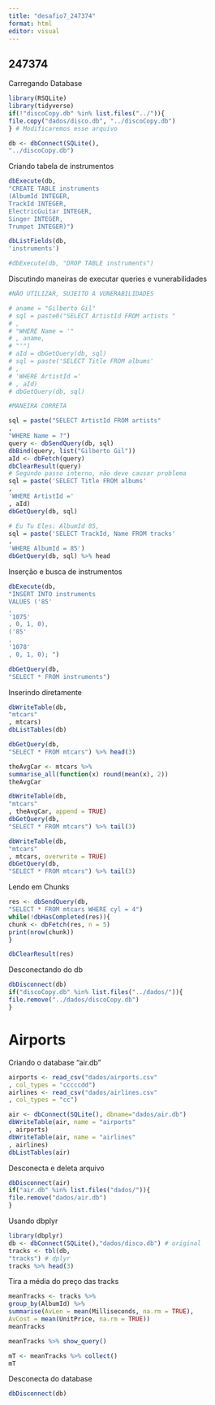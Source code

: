 ---
title: "desafio7_247374"
format: html
editor: visual
---

## 247374

Carregando Database

```{r}
library(RSQLite)
library(tidyverse)
if(!"discoCopy.db" %in% list.files("../")){
file.copy("dados/disco.db", "../discoCopy.db")
} # Modificaremos esse arquivo

```

```{r}
db <- dbConnect(SQLite(),
"../discoCopy.db")
```

Criando tabela de instrumentos

```{r}
dbExecute(db,
"CREATE TABLE instruments
(AlbumId INTEGER,
TrackId INTEGER,
ElectricGuitar INTEGER,
Singer INTEGER,
Trumpet INTEGER)")
```

```{r}

dbListFields(db,
'instruments')

#dbExecute(db, "DROP TABLE instruments")

```

Discutindo maneiras de executar queries e vunerabilidades 

```{r}
#NÃO UTILIZAR, SUJEITO A VUNERABILIDADES

# aname = "Gilberto Gil"
# sql = paste0("SELECT ArtistId FROM artists "
# ,
# "WHERE Name = '"
# , aname,
# "'")
# aId = dbGetQuery(db, sql)
# sql = paste('SELECT Title FROM albums'
# ,
# 'WHERE ArtistId ='
# , aId)
# dbGetQuery(db, sql)

```

```{r}
#MANEIRA CORRETA

sql = paste("SELECT ArtistId FROM artists"
,
"WHERE Name = ?")
query <- dbSendQuery(db, sql)
dbBind(query, list("Gilberto Gil"))
aId <- dbFetch(query)
dbClearResult(query)
# Segundo passo interno, não deve causar problema
sql = paste('SELECT Title FROM albums'
,
'WHERE ArtistId ='
, aId)
dbGetQuery(db, sql)

```

```{r}
# Eu Tu Eles: AlbumId 85,
sql = paste('SELECT TrackId, Name FROM tracks'
,
'WHERE AlbumId = 85')
dbGetQuery(db, sql) %>% head

```

Inserção e busca de instrumentos

```{r}
dbExecute(db,
"INSERT INTO instruments
VALUES ('85'
,
'1075'
, 0, 1, 0),
('85'
,
'1078'
, 0, 1, 0); ")

dbGetQuery(db,
"SELECT * FROM instruments")
```

Inserindo diretamente

```{r}
dbWriteTable(db,
"mtcars"
, mtcars)
dbListTables(db)

dbGetQuery(db,
"SELECT * FROM mtcars") %>% head(3)
```

```{r}
theAvgCar <- mtcars %>%
summarise_all(function(x) round(mean(x), 2))
theAvgCar

dbWriteTable(db,
"mtcars"
, theAvgCar, append = TRUE)
dbGetQuery(db,
"SELECT * FROM mtcars") %>% tail(3)

```

```{r}
dbWriteTable(db,
"mtcars"
, mtcars, overwrite = TRUE)
dbGetQuery(db,
"SELECT * FROM mtcars") %>% tail(3)

```

Lendo em Chunks

```{r}
res <- dbSendQuery(db,
"SELECT * FROM mtcars WHERE cyl = 4")
while(!dbHasCompleted(res)){
chunk <- dbFetch(res, n = 5)
print(nrow(chunk))
}

```

```{r}
dbClearResult(res)

```

Desconectando do db

```{r}
dbDisconnect(db)
if("discoCopy.db" %in% list.files("../dados/")){
file.remove("../dados/discoCopy.db")
}
```

# Airports

Criando o database "air.db"

```{r}
airports <- read_csv("dados/airports.csv"
, col_types = "cccccdd")
airlines <- read_csv("dados/airlines.csv"
, col_types = "cc")

air <- dbConnect(SQLite(), dbname="dados/air.db")
dbWriteTable(air, name = "airports"
, airports)
dbWriteTable(air, name = "airlines"
, airlines)
dbListTables(air)
```

Desconecta e deleta arquivo

```{r}
dbDisconnect(air)
if("air.db" %in% list.files("dados/")){
file.remove("dados/air.db")
}
```

Usando dbplyr

```{r}
library(dbplyr)
db <- dbConnect(SQLite(),"dados/disco.db") # original
tracks <- tbl(db,
"tracks") # dplyr
tracks %>% head(3)
```

Tira a média do preço das tracks

```{r}
meanTracks <- tracks %>%
group_by(AlbumId) %>%
summarise(AvLen = mean(Milliseconds, na.rm = TRUE),
AvCost = mean(UnitPrice, na.rm = TRUE))
meanTracks

```

```{r}
meanTracks %>% show_query()
```

```{r}
mT <- meanTracks %>% collect()
mT
```

Desconecta do database

```{r}
dbDisconnect(db) 
```



